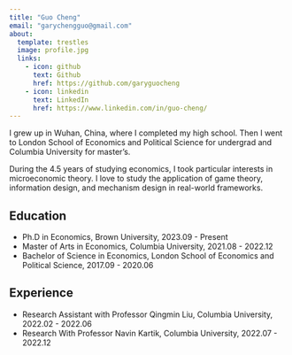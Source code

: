 ```yaml
---
title: "Guo Cheng"
email: "garychengguo@gmail.com"
about:
  template: trestles
  image: profile.jpg
  links:
    - icon: github
      text: Github
      href: https://github.com/garyguocheng
    - icon: linkedin
      text: LinkedIn
      href: https://www.linkedin.com/in/guo-cheng/
---
```


I grew up in Wuhan, China, where I completed my high school. Then I went to London School of Economics and Political Science for undergrad and Columbia University for master's.

During the 4.5 years of studying economics, I took particular interests in microeconomic theory. I love to study the application of game theory, information design, and mechanism design in real-world frameworks.

## Education

- Ph.D in Economics, Brown University, 2023.09 - Present
- Master of Arts in Economics, Columbia University, 2021.08 - 2022.12
- Bachelor of Science in Economics, London School of Economics and Political Science, 2017.09 - 2020.06

## Experience

- Research Assistant with Professor Qingmin Liu, Columbia University, 2022.02 - 2022.06
- Research With Professor Navin Kartik, Columbia University, 2022.07 - 2022.12